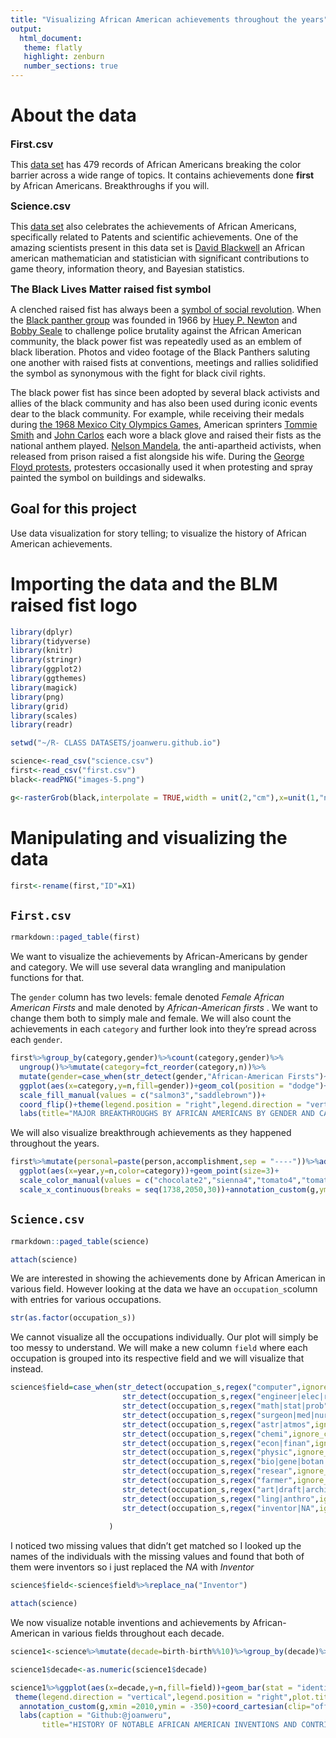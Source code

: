 ```yaml
---
title: "Visualizing African American achievements throughout the years"
output: 
  html_document:
   theme: flatly
   highlight: zenburn
   number_sections: true
---
```


# About the data

<i class="fa fa-link"></i><font size="3"> **First.csv**  </font> 

This [data set](https://en.m.wikipedia.org/wiki/List_of_African-American_inventors_and_scientists) has 479 records of African Americans breaking the color barrier across a wide range of
topics. It contains achievements done **first** by African Americans. Breakthroughs if you will.

<i class="fa fa-link"></i><font size="3"> **Science.csv** </font> 

This [data set](https://en.wikipedia.org/wiki/List_of_African-American_firsts) also celebrates the achievements of African Americans, specifically related to Patents and scientific achievements. One of the amazing scientists present in this data set is [David Blackwell](https://en.m.wikipedia.org/wiki/David_Blackwell) an African american mathematician and statistician with significant contributions to game theory, information theory, and Bayesian statistics.

<i class="fa fa-link"></i><font size="3"> **The Black Lives Matter raised fist symbol** </font> 

A clenched raised fist has always been a [symbol of social revolution](https://en.m.wikipedia.org/wiki/Raised_fist#:~:text=As%20early%20as%201914%2C%20a,World%20(IWW)%20in%20197). When the [Black panther group](https://en.m.wikipedia.org/wiki/Black_Panther_Party) was founded in 1966 by [Huey P. Newton](https://en.m.wikipedia.org/wiki/Huey_p._Newton) and [Bobby Seale](https://en.m.wikipedia.org/wiki/Bobby_Seale) to challenge police brutality against the African American community, the black power fist was repeatedly used as an emblem of black liberation. Photos and video footage of the Black Panthers saluting one another with raised fists at conventions, meetings and rallies solidified the symbol as synonymous with the fight for black civil rights.

The black power fist has since been adopted by  several black activists and allies of the black community and has also been used during iconic  events dear to the black community. For example, while receiving their medals during [the 1968 Mexico City Olympics Games](https://en.m.wikipedia.org/wiki/1968_Summer_Olympics),  American sprinters [Tommie Smith](https://en.m.wikipedia.org/wiki/Tommie_Smith) and [John Carlos](https://en.m.wikipedia.org/wiki/John_Carlos) each wore a black glove and raised their fists as the national anthem played. [Nelson Mandela](https://en.m.wikipedia.org/wiki/Nelson_Mandela), the anti-apartheid activists, when released from prison raised a fist alongside his wife. During the [George Floyd protests](https://en.m.wikipedia.org/wiki/George_Floyd_protests), protesters occasionally used it when protesting and spray painted the symbol on buildings and sidewalks.

## Goal for this project

Use data visualization for story telling; to visualize the history of African American achievements.

# Importing the data and the BLM raised fist logo



```r
library(dplyr)
library(tidyverse)
library(knitr)
library(stringr)
library(ggplot2)
library(ggthemes)
library(magick)
library(png)
library(grid)
library(scales)
library(readr)
```

```r
setwd("~/R- CLASS DATASETS/joanweru.github.io")
```

```r
science<-read_csv("science.csv")
first<-read_csv("first.csv")
black<-readPNG("images-5.png")
```

```r
g<-rasterGrob(black,interpolate = TRUE,width = unit(2,"cm"),x=unit(1,"npc"),hjust=1,vjust=-1,just = "bottom",)
```


# Manipulating and visualizing the data

```r
first<-rename(first,"ID"=X1)
```

## `First.csv`

```r
rmarkdown::paged_table(first)

```

We want to visualize the achievements by African-Americans by gender and category. We will use several data wrangling and manipulation functions for that. 

The `gender` column has two levels: female denoted *Female African American Firsts* and male denoted by *African-American firsts* . We want to change them both to simply male and female. We will also count the achievements in each `category` and further look into they're spread across each `gender`.

```r
first%>%group_by(category,gender)%>%count(category,gender)%>%
  ungroup()%>%mutate(category=fct_reorder(category,n))%>%
  mutate(gender=case_when(str_detect(gender,"African-American Firsts")~"Male",TRUE~"Female"))%>%
  ggplot(aes(x=category,y=n,fill=gender))+geom_col(position = "dodge")+
  scale_fill_manual(values = c("salmon3","saddlebrown"))+
  coord_flip()+theme(legend.position = "right",legend.direction = "vertical")+theme_fivethirtyeight()+
  labs(title="MAJOR BREAKTHROUGHS BY AFRICAN AMERICANS BY GENDER AND CATEGORY",caption = "Github: @joanweru")+annotation_custom(g,xmin = -11,ymin = 0)+theme(plot.title = element_text(size = 12.5,hjust =0.5))
```


We will also visualize breakthrough achievements as they happened throughout the years.

```r
first%>%mutate(personal=paste(person,accomplishment,sep = "----"))%>%add_count(category)%>%
  ggplot(aes(x=year,y=n,color=category))+geom_point(size=3)+
  scale_color_manual(values = c("chocolate2","sienna4","tomato4","tomato3","salmon4","black","red4","firebrick"))+theme_fivethirtyeight()+theme(legend.position = "right",legend.direction = "vertical",plot.title = element_text(hjust = 0.7,size = 12.5))+
  scale_x_continuous(breaks = seq(1738,2050,30))+annotation_custom(g,ymin = -150,xmin = 2070)+labs(caption ="Github: @joanweru",title="HISTORY OF MAJOR BREAKTHROUGHS BY AFRICAN AMERICANS IN VARIOUS FIELDS")+coord_cartesian(clip="off")
```


## `Science.csv`

```r
rmarkdown::paged_table(science)

```

```r
attach(science)
```


We are interested in showing the achievements done by African American in various field. However looking at the data we have an `occupation_s`column  with entries for various occupations.

```r
str(as.factor(occupation_s))
```

We cannot  visualize all the occupations individually. Our plot will simply be too messy to understand.
We will make a new column `field` where each occupation is grouped into its respective field and we will visualize that instead.

```r

science$field=case_when(str_detect(occupation_s,regex("computer",ignore_case = TRUE))~"Computing",
                         str_detect(occupation_s,regex("engineer|elec|robo|acous",ignore_case = TRUE))~"Engineering",
                         str_detect(occupation_s,regex("math|stat|prob",ignore_case = TRUE))~"Mathematics",
                         str_detect(occupation_s,regex("surgeon|med|nurse|dent|ophtha|psycho|surg|ortho",ignore_case=TRUE))~"Health science",
                         str_detect(occupation_s,regex("astr|atmos",ignore_case = TRUE))~"Space and geography",
                         str_detect(occupation_s,regex("chemi",ignore_case = TRUE))~"Chemistry",
                         str_detect(occupation_s,regex("econ|finan",ignore_case = TRUE))~"Economics",
                         str_detect(occupation_s,regex("physic",ignore_case = TRUE))~"Physics",
                         str_detect(occupation_s,regex("bio|gene|botan|epidem|zoo",ignore_case = TRUE))~"Biology",
                         str_detect(occupation_s,regex("resear",ignore_case = TRUE))~"Research",
                         str_detect(occupation_s,regex("farmer",ignore_case = TRUE))~"Agriculture",
                         str_detect(occupation_s,regex("art|draft|archi",ignore_case = TRUE))~"Design",
                         str_detect(occupation_s,regex("ling|anthro",ignore_case = TRUE))~"Language and Culture",
                         str_detect(occupation_s,regex("inventor|NA",ignore_case = TRUE))~"Inventor",
                        
                      )

```


I noticed two missing values that didn't get matched so I looked up the names of the individuals with the missing values and found that both of them were inventors so i just replaced the *NA* with *Inventor* 

```r
science$field<-science$field%>%replace_na("Inventor")
```

```r
attach(science)
```

We now visualize notable inventions and achievements by African-American in various fields throughout each decade.
 
```r
science1<-science%>%mutate(decade=birth-birth%%10)%>%group_by(decade)%>%arrange(field)%>%mutate(index=row_number())%>%ungroup()

science1$decade<-as.numeric(science1$decade)
```




```r
science1%>%ggplot(aes(x=decade,y=n,fill=field))+geom_bar(stat = "identity")+theme_fivethirtyeight()+scale_x_continuous(breaks=seq(1730,2010,by=10),labels = paste0(seq(1730,2010,by=10),"s"))+ scale_y_continuous(breaks = seq(0,500,by=30))+
 theme(legend.direction = "vertical",legend.position = "right",plot.title = element_text(size = 15,hjust = 0.5))+
  annotation_custom(g,xmin =2010,ymin = -350)+coord_cartesian(clip="off")+
  labs(caption = "Github:@joanweru",
       title="HISTORY OF NOTABLE AFRICAN AMERICAN INVENTIONS AND CONTRIBUTIONS IN VARIOUS SCIENTIFIC FIELDS")

```
